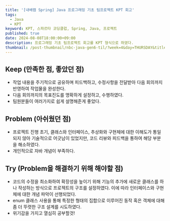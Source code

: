 ```yaml
---
title: '[내배캠 Spring] Java 프로그래밍 기초 팀프로젝트 KPT 회고'
tags:
  - Java
  - KPT
keyword: KPT, 스파르타 코딩클럽, Spring, Java, 프로젝트
published: true
date: 2024-08-08T18:00:00+09:00
description: 프로그래밍 기초 팀프로젝트 회고를 KPT 형식으로 하였다.
thumbnail: /post-thumbnail/nbc-java-gen6-til/?week=4&day=THURSDAY&title=프로그래밍 기초 팀프로젝트 KPT 회고
---
```


## Keep (만족한 점, 좋았던 점)

- 작업 내용을 주기적으로 공유하며 피드백하고, 수정사항을 전달받아 다음 회의까지 반영하여 작업물을 완성한다.
- 다음 회의까지의 목표진도를 명확하게 설정하고, 수행하였다.
- 팀원분들이 여러가지로 쉽게 설명해준게 좋았다.

## Problem (아쉬웠던 점)

- 프로젝트 진행 초기, 클래스와 인터페이스, 추상화와 구현체에 대한 이해도가 통일되지 않아 기술적으로 어긋남이 있었지만, 코드 리뷰와 피드백을 통하여 해당 부분을 해소하였다.
- 개인적으로 자바 개념이 부족하다.

## Try (Problem을 해결하기 위해 해야할 점)

- 코드의 수정을 최소화하여 확장성을 높이기 위해 기능의 추가에 새로운 클래스를 하나 작성하는 방식으로 프로젝트의 구조를 설정하였다. 이에 따라 인터페이스와 구현체에 대한 개념 파악이 선행되었다.
- enum 클래스 사용을 통해 특정한 형태의 집합으로 이루어진 동작 혹은 객체에 대해 좀 더 뚜렷한 구조 설계를 시도하였다.
- 위기감을 가지고 열심히 공부할것!
